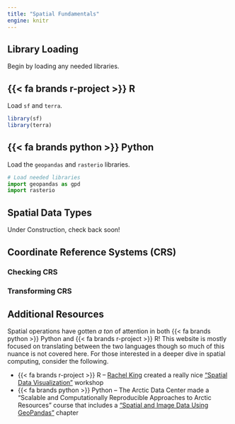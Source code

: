 ```yaml
---
title: "Spatial Fundamentals"
engine: knitr
---
```


## Library Loading

Begin by loading any needed libraries.

:::panel-tabset
## [{{< fa brands r-project >}}]{.r} R

Load `sf` and `terra`.

```r
library(sf)
library(terra)
```

## [{{< fa brands python >}}]{.py} Python

Load the `geopandas` and `rasterio` libraries.

```python
# Load needed libraries
import geopandas as gpd
import rasterio
```
:::

## Spatial Data Types

Under Construction, check back soon!



## Coordinate Reference Systems (CRS)

### Checking CRS


### Transforming CRS





## Additional Resources

Spatial operations have gotten _a ton_ of attention in both [{{< fa brands python >}} Python]{.py} and [{{< fa brands r-project >}} R]{.r}! This website is mostly focused on translating between the two languages though so much of this nuance is not covered here. For those interested in a deeper dive in spatial computing, consider the following.

- [{{< fa brands r-project >}} R]{.r} -- [Rachel King](https://github.com/king0708) created a really nice ["Spatial Data Visualization"](https://github.com/king0708/spatial-data-viz) workshop
- [{{< fa brands python >}} Python]{.py} -- The Arctic Data Center made a "Scalable and Computationally Reproducible Approaches to Arctic Resources" course that includes a ["Spatial and Image Data Using GeoPandas"](https://learning.nceas.ucsb.edu/2023-03-arctic/sections/geopandas.html#calculate-total-distance-per-fishing-area) chapter
